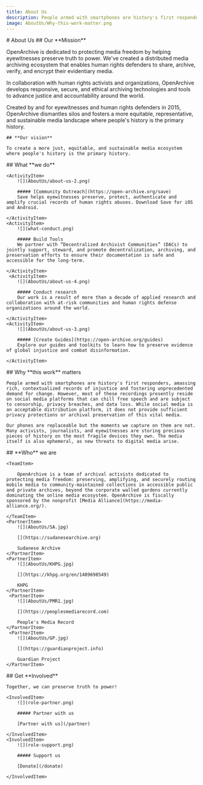 ```yaml
---
title: About Us
description: People armed with smartphones are history's first responders, amassing rich, contextualized records of injustice and fostering unprecedented demand for change.
image: AboutUs/Why-this-work-matter.png
---
```



<HeaderSection>
    # About Us

</HeaderSection>

<MissionSection>
    ## Our **Mission**

OpenArchive is dedicated to protecting media freedom by helping eyewitnesses preserve truth to power. We've created a distributed media archiving ecosystem that enables human rights defenders to share, archive, verify, and encrypt their evidentiary media.

In collaboration with human rights activists and organizations, OpenArchive develops responsive, secure, and ethical archiving technologies and tools to advance justice and accountability around the world.

Created by and for eyewitnesses and human rights defenders in 2015, OpenArchive dismantles silos and fosters a more equitable, representative, and sustainable media landscape where people's history is the primary history.

</MissionSection>
<VisionSection>

    ## **Our vision**

    To create a more just, equitable, and sustainable media ecosystem where people's history is the primary history.

</VisionSection>
<ActivitiesSection>
    ## What **we do**

    <ActivityItem>
        ![](AboutUs/about-us-2.png)

        ##### [Community Outreach](https://open-archive.org/save)
        Save helps eyewitnesses preserve, protect, authenticate and amplify crucial records of human rights abuses. Download Save for iOS and Android.

    </ActivityItem>
    <ActivityItem>
        ![](what-conduct.png)

        ##### Build Tools
        We partner with “Decentralized Archivist Communities” (DACs) to jointly support, steward, and promote decentralization, archiving, and preservation efforts to ensure their documentation is safe and accessible for the long-term.

    </ActivityItem>
     <ActivityItem>
        ![](AboutUs/about-us-4.png)

        ##### Conduct research
        Our work is a result of more than a decade of applied research and collaboration with at-risk communities and human rights defense organizations around the world.

    </ActivityItem>
    <ActivityItem>
        ![](AboutUs/about-us-3.png)

        ##### [Create Guides](https://open-archive.org/guides)
        Explore our guides and toolkits to learn how to preserve evidence of global injustice and combat disinformation.

    </ActivityItem>

</ActivitiesSection>
<BeliefsSection>
    ## Why **this work** matters

    People armed with smartphones are history's first responders, amassing rich, contextualized records of injustice and fostering unprecedented demand for change. However, most of these recordings presently reside on social media platforms that can chill free speech and are subject to censorship, privacy breaches, and data loss. While social media is an acceptable distribution platform, it does not provide sufficient privacy protections or archival preservation of this vital media.

    Our phones are replaceable but the moments we capture on them are not. Many activists, journalists, and eyewitnesses are storing precious pieces of history on the most fragile devices they own. The media itself is also ephemeral, as new threats to digital media arise.

</BeliefsSection>
<PartnersSection>
    ## **Who** we are

    <TeamItem>

        OpenArchive is a team of archival activists dedicated to protecting media freedom: preserving, amplifying, and securely routing mobile media to community-maintained collections in accessible public and private archives, beyond the corporate walled gardens currently dominating the online media ecosystem. OpenArchive is fiscally sponsored by the nonprofit [Media Alliance](https://media-alliance.org/).

    </TeamItem>
    <PartnerItem>
        ![](AboutUs/SA.jpg)

        [](https://sudanesearchive.org)

        Sudanese Archive
    </PartnerItem>
    <PartnerItem>
        ![](AboutUs/KHPG.jpg)

        [](https://khpg.org/en/1489698549)

        KHPG
    </PartnerItem>
     <PartnerItem>
        ![](AboutUs/PMR1.jpg)

        [](https://peoplesmediarecord.com)

        People's Media Record
    </PartnerItem>
     <PartnerItem>
        ![](AboutUs/GP.jpg)

        [](https://guardianproject.info)

        Guardian Project
    </PartnerItem>

</PartnersSection>
<InvolvedSection>
    ## Get **Involved**

    Together, we can preserve truth to power!

    <InvolvedItem>
        ![](role-partner.png)

        ##### Partner with us

        [Partner with us](/partner)

    </InvolvedItem>
    <InvolvedItem>
        ![](role-support.png)

        ##### Support us

        [Donate](/donate)

    </InvolvedItem>

</InvolvedSection>
